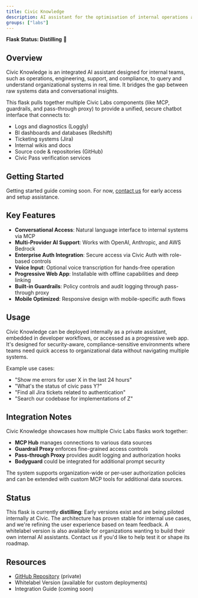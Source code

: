 ```yaml
---
title: Civic Knowledge
description: AI assistant for the optimisation of internal operations and processes
groups: ["labs"]
---
```


**Flask Status: Distilling** 🧪

## Overview

Civic Knowledge is an integrated AI assistant designed for internal teams, such as operations, engineering, support, and compliance, to query and understand organizational systems in real time. It bridges the gap between raw systems data and conversational insights.

This flask pulls together multiple Civic Labs components (like MCP, guardrails, and pass-through proxy) to provide a unified, secure chatbot interface that connects to:

- Logs and diagnostics (Loggly)
- BI dashboards and databases (Redshift)
- Ticketing systems (Jira)
- Internal wikis and docs
- Source code & repositories (GitHub)
- Civic Pass verification services

## Getting Started

Getting started guide coming soon. For now, [contact us](/labs/feedback) for early access and setup assistance.

## Key Features

- **Conversational Access**: Natural language interface to internal systems via MCP
- **Multi-Provider AI Support**: Works with OpenAI, Anthropic, and AWS Bedrock
- **Enterprise Auth Integration**: Secure access via Civic Auth with role-based controls
- **Voice Input**: Optional voice transcription for hands-free operation
- **Progressive Web App**: Installable with offline capabilities and deep linking
- **Built-in Guardrails**: Policy controls and audit logging through pass-through proxy
- **Mobile Optimized**: Responsive design with mobile-specific auth flows

## Usage

Civic Knowledge can be deployed internally as a private assistant, embedded in developer workflows, or accessed as a progressive web app. It's designed for security-aware, compliance-sensitive environments where teams need quick access to organizational data without navigating multiple systems.

Example use cases:
- "Show me errors for user X in the last 24 hours"
- "What's the status of civic pass Y?"
- "Find all Jira tickets related to authentication"
- "Search our codebase for implementations of Z"

## Integration Notes

Civic Knowledge showcases how multiple Civic Labs flasks work together:
- **MCP Hub** manages connections to various data sources
- **Guardrail Proxy** enforces fine-grained access controls
- **Pass-through Proxy** provides audit logging and authorization hooks
- **Bodyguard** could be integrated for additional prompt security

The system supports organization-wide or per-user authorization policies and can be extended with custom MCP tools for additional data sources.

## Status

This flask is currently **distilling**: Early versions exist and are being piloted internally at Civic. The architecture has proven stable for internal use cases, and we're refining the user experience based on team feedback. A whitelabel version is also available for organizations wanting to build their own internal AI assistants. Contact us if you'd like to help test it or shape its roadmap.

## Resources

- [GitHub Repository](https://github.com/civicteam/civic-kb-chatbot) (private)
- Whitelabel Version (available for custom deployments)
- Integration Guide (coming soon)